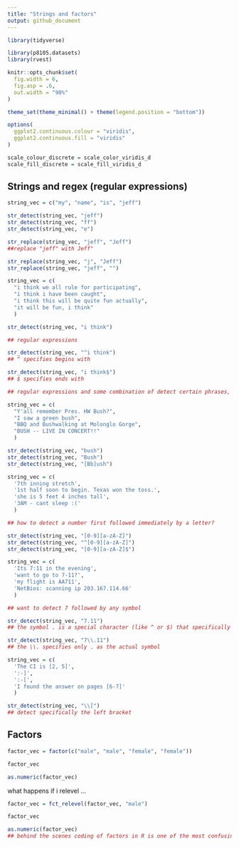 ```yaml
---
title: "Strings and factors"
output: github_document
---
```


```r
library(tidyverse)

library(p8105.datasets)
library(rvest)

knitr::opts_chunk$set(
  fig.width = 6,
  fig.asp = .6,
  out.width = "90%"
)

theme_set(theme_minimal() + theme(legend.position = "bottom"))

options(
  ggplot2.continuous.colour = "viridis",
  ggplot2.continuous.fill = "viridis"
)

scale_colour_discrete = scale_color_viridis_d
scale_fill_discrete = scale_fill_viridis_d
```


## Strings and regex (regular expressions)

```r
string_vec = c("my", "name", "is", "jeff")

str_detect(string_vec, "jeff")
str_detect(string_vec, "ff")
str_detect(string_vec, "e")

str_replace(string_vec, "jeff", "Jeff")
##replace "jeff" with Jeff"

str_replace(string_vec, "j", "Jeff")
str_replace(string_vec, "jeff", "")


```

```r
string_vec = c(
  "i think we all rule for participating",
  "i think i have been caught",
  "i think this will be quite fun actually",
  "it will be fun, i think"
  )

str_detect(string_vec, "i think")

## regular expressions

str_detect(string_vec, "^i think")
## ^ specifies begins with

str_detect(string_vec, "i think$")
## $ specifies ends with

## regular expressions and some combination of detect certain phrases, begins with, or ends with
```

```r
string_vec = c(
  "Y'all remember Pres. HW Bush?",
  "I saw a green bush",
  "BBQ and Bushwalking at Molonglo Gorge",
  "BUSH -- LIVE IN CONCERT!!"
  )

str_detect(string_vec, "bush")
str_detect(string_vec, "Bush")
str_detect(string_vec, "[Bb]ush")
```

```r
string_vec = c(
  '7th inning stretch',
  '1st half soon to begin. Texas won the toss.',
  'she is 5 feet 4 inches tall',
  '3AM - cant sleep :('
  )

## how to detect a number first followed immediately by a letter?

str_detect(string_vec, "[0-9][a-zA-Z]")
str_detect(string_vec, "^[0-9][a-zA-Z]")
str_detect(string_vec, "[0-9][a-zA-Z]$")
```

```r
string_vec = c(
  'Its 7:11 in the evening',
  'want to go to 7-11?',
  'my flight is AA711',
  'NetBios: scanning ip 203.167.114.66'
  )

## want to detect 7 followed by any symbol

str_detect(string_vec, "7.11")
## the symbol . is a special character (like ^ or $) that specifically means any symbol afterwards

str_detect(string_vec, "7\\.11")
## the \\. specifies only . as the actual symbol
```


```r
string_vec = c(
  'The CI is [2, 5]',
  ':-]',
  ':-[',
  'I found the answer on pages [6-7]'
  )

str_detect(string_vec, "\\[")
## detect specifically the left bracket
```


## Factors

```r
factor_vec = factor(c("male", "male", "female", "female"))

factor_vec

as.numeric(factor_vec)
```

what happens if i relevel ...

```r
factor_vec = fct_relevel(factor_vec, "male")

factor_vec

as.numeric(factor_vec)
## behind the scenes coding of factors in R is one of the most confusing things.  in this case, R defaulted to alphabetical order for male and female 
```


